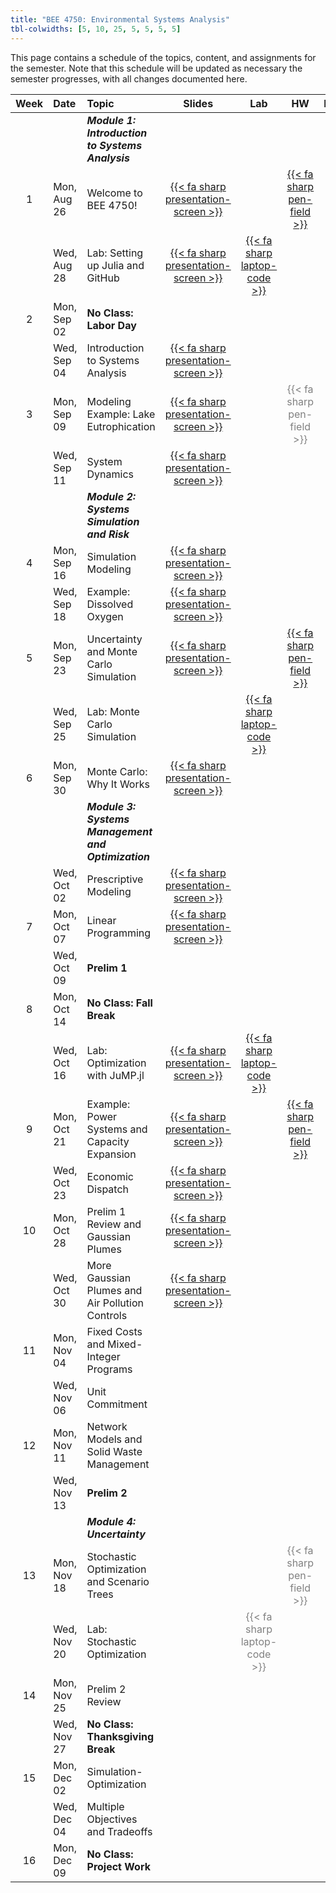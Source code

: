 ```yaml
---
title: "BEE 4750: Environmental Systems Analysis"
tbl-colwidths: [5, 10, 25, 5, 5, 5, 5]
---
```


This page contains a schedule of the topics, content, and assignments for the semester.
Note that this schedule will be updated as necessary the semester progresses, with all changes documented here.

::: column-screen-inset-right
| Week | Date        | Topic | Slides | Lab | HW | Reading |
:-----:|:------------|:------|:------:|:--:|:---:|:--:|:-------:|
| | | ***Module 1: Introduction to Systems Analysis*** | | | | |
| 1    | Mon, Aug 26 | Welcome to BEE 4750! | [{{< fa sharp presentation-screen >}}](slides/lecture01-1-intro.qmd)  | |  [{{< fa sharp pen-field >}}](hw/hw01/hw01.qmd) | |
|      | Wed, Aug 28 | Lab: Setting up Julia and GitHub | [{{< fa sharp presentation-screen >}}](slides/lecture01-2-lab-setup.qmd)  |  [{{< fa sharp laptop-code >}}](labs/lab01/lab01.qmd) | | | 
| 2    | Mon, Sep 02 | **No Class: Labor Day** |  | | | |
|      | Wed, Sep 04 | Introduction to Systems Analysis | [{{< fa sharp presentation-screen >}}](slides/lecture02-2-systems-intro.qmd) | | |  |
| 3    | Mon, Sep 09 | Modeling Example: Lake Eutrophication | [{{< fa sharp presentation-screen >}}](slides/lecture03-1-eutrophication-modeling.qmd) | | [{{< fa sharp pen-field >}}]{style="color:grey"} | |
|      | Wed, Sep 11 | System Dynamics | [{{< fa sharp presentation-screen >}}](slides/lecture03-2-dynamics-feedbacks.qmd) | | | |
| | | ***Module 2: Systems Simulation and Risk*** | | | |
|  4   | Mon, Sep 16 | Simulation Modeling | [{{< fa sharp presentation-screen >}}](slides/lecture04-1-simulation.qmd) | | | | 
|      | Wed, Sep 18 | Example: Dissolved Oxygen | [{{< fa sharp presentation-screen >}}](slides/lecture04-2-dissolved-oxygen.qmd) | | |
|  5    | Mon, Sep 23 | Uncertainty and Monte Carlo Simulation | [{{< fa sharp presentation-screen >}}](slides/lecture05-1-uncertainty-monte-carlo.qmd) | | [{{< fa sharp pen-field >}}](hw/hw03/hw03.qmd) | |
|   | Wed, Sep 25 | Lab: Monte Carlo Simulation | | [{{< fa sharp laptop-code >}}](labs/lab02/lab02.qmd) | | |
|  6  | Mon, Sep 30 | Monte Carlo: Why It Works | [{{< fa sharp presentation-screen >}}](slides/lecture06-1-monte-carlo.qmd) | |  | |
| | | ***Module 3: Systems Management and Optimization*** | | | |
|    | Wed, Oct 02 | Prescriptive Modeling  | [{{< fa sharp presentation-screen >}}](slides/lecture06-2-prescriptive-modeling.qmd) |  | | |
|  7   | Mon, Oct 07 | Linear Programming | [{{< fa sharp presentation-screen >}}](slides/lecture07-1-linear-programming.qmd) | |   | |
|      | Wed, Oct 09 |  **Prelim 1** | | | |
|  8  | Mon, Oct 14 | **No Class: Fall Break** |  | |  | |
|   | Wed, Oct 16 | Lab: Optimization with JuMP.jl  | [{{< fa sharp presentation-screen >}}](slides/lecture08-2-jump-lp.qmd) |  [{{< fa sharp laptop-code >}}](labs/lab03/lab03.qmd)  | | |
|  9 | Mon, Oct 21 | Example: Power Systems and Capacity Expansion  | [{{< fa sharp presentation-screen >}}](slides/lecture09-1-capacity-expansion.qmd) | | [{{< fa sharp pen-field >}}](hw/hw04/hw04.qmd) | |
|    | Wed, Oct 23 | Economic Dispatch | [{{< fa sharp presentation-screen >}}](slides/lecture09-2-economic-dispatch.qmd) | |  |  |
|  10  | Mon, Oct 28 | Prelim 1 Review and Gaussian Plumes | [{{< fa sharp presentation-screen >}}](slides/lecture010-1-gaussian-plumes.qmd) |  |  | | 
|     | Wed, Oct 30 | More Gaussian Plumes and Air Pollution Controls | [{{< fa sharp presentation-screen >}}](slides/lecture010-2-managing-air-sources.qmd)  | |  | | 
|  11  | Mon, Nov 04 | Fixed Costs and Mixed-Integer Programs |  |  |  | |
|    | Wed, Nov 06 | Unit Commitment |  |  |  | |
| 12    | Mon, Nov 11 |  Network Models and Solid Waste Management  |  |  | | |
|    | Wed, Nov 13 | **Prelim 2** |  | |  | |
| | | ***Module 4: Uncertainty*** | | | |
| 13   | Mon, Nov 18 | Stochastic Optimization and Scenario Trees | | | [{{< fa sharp pen-field >}}]{style="color:grey"} | |
|    | Wed, Nov 20 | Lab: Stochastic Optimization |  | [{{< fa sharp laptop-code >}}]{style="color:grey"} | | |
|  14  | Mon, Nov 25 | Prelim 2 Review    |   |  |    |  |
|     | Wed, Nov 27 | **No Class: Thanksgiving Break** | | | | |
| 15 | Mon, Dec 02 | Simulation-Optimization | | | | |
|    | Wed, Dec 04 |  Multiple Objectives and Tradeoffs | |  | | |
|  16 | Mon, Dec 09 | **No Class: Project Work** | | | |  |
:::
